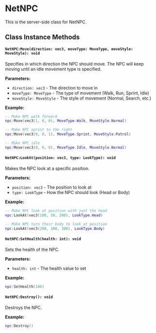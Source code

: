 
# NetNPC

This is the server-side class for NetNPC.

## Class Instance Methods

<NetObjectBase />

#### `NetNPC:Move(direction: vec3, moveType: MoveType, moveStyle: MoveStyle): void`

Specifies in which direction the NPC should move. The NPC will keep moving until an idle movement type is specified.

**Parameters:**
- `direction: vec3` - The direction to move in
- `moveType: MoveType` - The type of movement (Walk, Run, Sprint, Idle)
- `moveStyle: MoveStyle` - The style of movement (Normal, Search, etc.)

**Example:**
```lua
-- Make NPC walk forward
npc:Move(vec3(1, 0, 0), MoveType.Walk, MoveStyle.Normal)

-- Make NPC sprint to the right
npc:Move(vec3(0, 0, 1), MoveType.Sprint, MoveStyle.Patrol)

-- Make NPC idle
npc:Move(vec3(0, 0, 0), MoveType.Idle, MoveStyle.Normal)
```

#### `NetNPC:LookAt(position: vec3, type: LookType): void`

Makes the NPC look at a specific position.

**Parameters:**
- `position: vec3` - The position to look at
- `type: LookType` - How the NPC should look (Head or Body)

**Example:**
```lua
-- Make NPC look at position with just the head
npc:LookAt(vec3(100, 50, 200), LookType.Head)

-- Make NPC turn their body to look at position
npc:LookAt(vec3(200, 100, 300), LookType.Body)
```

#### `NetNPC:SetHealth(health: int): void`

Sets the health of the NPC.

**Parameters:**
- `health: int` - The health value to set

**Example:**
```lua
npc:SetHealth(100)
```

#### `NetNPC:Destroy(): void`

Destroys the NPC.

**Example:**
```lua
npc:Destroy()
```
